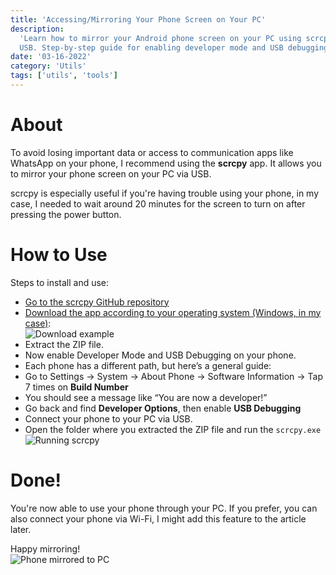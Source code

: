 ```yaml
---
title: 'Accessing/Mirroring Your Phone Screen on Your PC'
description:
  'Learn how to mirror your Android phone screen on your PC using scrcpy via
  USB. Step-by-step guide for enabling developer mode and USB debugging.'
date: '03-16-2022'
category: 'Utils'
tags: ['utils', 'tools']
---
```


# About

To avoid losing important data or access to communication apps like WhatsApp on
your phone, I recommend using the **scrcpy** app. It allows you to mirror your
phone screen on your PC via USB.

scrcpy is especially useful if you're having trouble using your phone, in my
case, I needed to wait around 20 minutes for the screen to turn on after
pressing the power button.

# How to Use

Steps to install and use:

- [Go to the scrcpy GitHub repository](https://github.com/Genymobile/scrcpy)
- [Download the app according to your operating system (Windows, in my case)](https://github.com/Genymobile/scrcpy):  
  ![Download example](https://dev-to-uploads.s3.amazonaws.com/uploads/articles/3jbeqyi12co8wtku6tkt.png)
- Extract the ZIP file.
- Now enable Developer Mode and USB Debugging on your phone.
- Each phone has a different path, but here’s a general guide:
- Go to Settings → System → About Phone → Software Information → Tap 7 times on
  **Build Number**
- You should see a message like “You are now a developer!”
- Go back and find **Developer Options**, then enable **USB Debugging**
- Connect your phone to your PC via USB.
- Open the folder where you extracted the ZIP file and run the `scrcpy.exe`  
  ![Running scrcpy](https://dev-to-uploads.s3.amazonaws.com/uploads/articles/gvuu9c59mxgxhb1abydw.png)

# Done!

You're now able to use your phone through your PC. If you prefer, you can also
connect your phone via Wi-Fi, I might add this feature to the article later.

Happy mirroring!  
![Phone mirrored to PC](https://dev-to-uploads.s3.amazonaws.com/uploads/articles/mspapq6wdastgq9e6c42.png)
